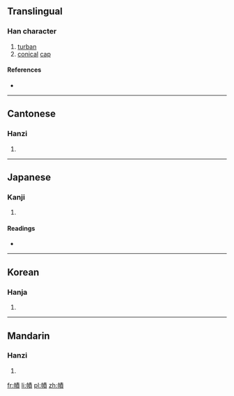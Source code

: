 {{also|帻}}
==Translingual==

===Han character===
{{Han char|rn=50|rad=巾|as=11|sn=14|four=4528<sub>6</sub>|canj=中月手一金 (LBQMC)|ids=⿰[[巾]][[責]]}}

# [[turban]]
# [[conical]] [[cap]]

====References====
* {{Han ref|kx=0336.060|dkj=09058|dj=0643.070|hdz=10751.090|uh=5E58|ud=24152|bh=E1B2|bd=57778}}

----

==Cantonese==

===Hanzi===
{{yue-hanzi|jyut=|y=jik1|sim=帻}}

# {{defn|lang=yue|sort=巾11}}

----

==Japanese==

===Kanji===
{{ja-kanji|grade=|rs=巾11}}

# {{defn|lang=ja|sort=巾11}}

====Readings====
* {{ja-readings|on=[[さく]] (saku), [[しゃく]] (shaku)|kun=[[ずきん]] (zukin)}}

----

==Korean==

===Hanja===
{{ko-hanja|hangeul=책|rv=chaek|mr=ch'aek}}

# {{defn|lang=ko|sort=巾11}}

----

==Mandarin==

===Hanzi===
{{cmn-hanzi|sim=帻|pin=[[zé]] ([[ze2]])|wg=tse<sup>2</sup>}}

# {{defn|lang=cmn|sort=巾11}}

[[fr:幘]]
[[li:幘]]
[[pl:幘]]
[[zh:幘]]